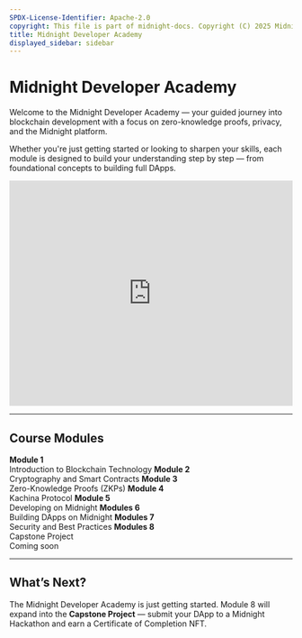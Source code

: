 ```yaml
---
SPDX-License-Identifier: Apache-2.0
copyright: This file is part of midnight-docs. Copyright (C) 2025 Midnight Foundation. Licensed under the Apache License, Version 2.0 (the "License"); You may not use this file except in compliance with the License. You may obtain a copy of the License at http://www.apache.org/licenses/LICENSE-2.0 Unless required by applicable law or agreed to in writing, software distributed under the License is distributed on an "AS IS" BASIS, WITHOUT WARRANTIES OR CONDITIONS OF ANY KIND, either express or implied. See the License for the specific language governing permissions and limitations under the License.
title: Midnight Developer Academy
displayed_sidebar: sidebar
---
```



# Midnight Developer Academy 

Welcome to the Midnight Developer Academy — your guided journey into blockchain development with a focus on zero-knowledge proofs, privacy, and the Midnight platform. 

Whether you're just getting started or looking to sharpen your skills, each module is designed to build your understanding step by step — from foundational concepts to building full DApps.

<iframe
  width="100%"
  height="400"
  src="https://www.youtube.com/embed/TlrYOBloHrU"
  title="Introduction to Midnight and the Midnight Developer Academy"
  frameborder="0"
  allow="accelerometer; autoplay; clipboard-write; encrypted-media; gyroscope; picture-in-picture"
  allowfullscreen
></iframe>


---

## Course Modules

<div className="module-grid">

<Link to="/academy/module-1" className="module-tile">
  <strong>Module 1</strong><br />
  Introduction to Blockchain Technology
</Link>

<Link to="/academy/module-2" className="module-tile">
  <strong>Module 2</strong><br />
  Cryptography and Smart Contracts
</Link>

<Link to="/academy/module-3" className="module-tile">
  <strong>Module 3</strong><br />
  Zero-Knowledge Proofs (ZKPs)
</Link>

<Link to="/academy/module-4" className="module-tile">
  <strong>Module 4</strong><br />
  Kachina Protocol
</Link>

<Link to="/academy/module-5" className="module-tile">
  <strong>Module 5</strong><br />
  Developing on Midnight
</Link>

<Link to="/academy/module-6" className="module-tile">
  <strong>Modules 6</strong><br />
  Building DApps on Midnight
</Link>

<Link to="/academy/module-7" className="module-tile">
  <strong>Modules 7</strong><br />
  Security and Best Practices
</Link>

<Link to="#" className="module-tile coming-soon" style={{ pointerEvents: 'none', opacity: 0.6 }}>
  <strong>Modules 8</strong><br />
  Capstone Project<br />
  Coming soon
</Link>

</div>

---

## What’s Next?

The Midnight Developer Academy is just getting started. Module 8 will expand into the **Capstone Project** — submit your DApp to a Midnight Hackathon and earn a Certificate of Completion NFT.

<style>
{`
  .module-grid {
    display: grid;
    grid-template-columns: repeat(4, 1fr);
    gap: 20px;
    margin-top: 20px;
  }

  .module-tile {
    background: var(--ifm-background-surface-color);
    color: var(--ifm-font-color-base);
    padding: 16px;
    border: 1px solid var(--ifm-color-emphasis-300);
    border-radius: 10px;
    text-decoration: none;
    transition: box-shadow 0.2s ease, border-color 0.2s ease;
    min-height: 120px;
  }

  .module-tile:hover {
    box-shadow: 0 4px 10px rgba(0,0,0,0.08);
    border-color: var(--ifm-color-primary);
  }

  .module-tile.coming-soon:hover {
    box-shadow: none;
    border-color: var(--ifm-color-emphasis-300);
    cursor: default;
  }

  @media (max-width: 1200px) {
    .module-grid {
      grid-template-columns: repeat(3, 1fr);
    }
  }

  @media (max-width: 900px) {
    .module-grid {
      grid-template-columns: repeat(2, 1fr);
    }
  }

  @media (max-width: 600px) {
    .module-grid {
      grid-template-columns: 1fr;
    }
  }
`}
</style>
